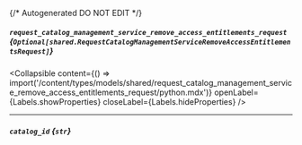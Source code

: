 {/* Autogenerated DO NOT EDIT  */}

##### `request_catalog_management_service_remove_access_entitlements_request` *{`Optional[shared.RequestCatalogManagementServiceRemoveAccessEntitlementsRequest]`}*

<Collapsible content={() => import('/content/types/models/shared/request_catalog_management_service_remove_access_entitlements_request/python.mdx')} openLabel={Labels.showProperties} closeLabel={Labels.hideProperties} />


---
##### `catalog_id` *{`str`}*


